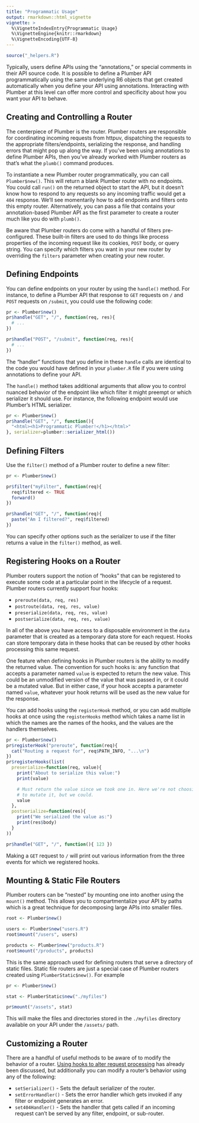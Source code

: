 ```yaml
---
title: "Programmatic Usage"
output: rmarkdown::html_vignette
vignette: >
  %\VignetteIndexEntry{Programmatic Usage}
  %\VignetteEngine{knitr::rmarkdown}
  %\VignetteEncoding{UTF-8}
---
```


```r
source("_helpers.R")
```

Typically, users define APIs using the "annotations," or special comments in their API source code. It is possible to define a Plumber API programmatically using the same underlying R6 objects that get created automatically when you define your API using annotations. Interacting with Plumber at this level can offer more control and specificity about how you want your API to behave.

## Creating and Controlling a Router

The centerpiece of Plumber is the router. Plumber routers are responsible for coordinating incoming requests from httpuv, dispatching the requests to the appropriate filters/endpoints, serializing the response, and handling errors that might pop up along the way. If you've been using annotations to define Plumber APIs, then you've already worked with Plumber routers  as that's what the `plumb()` command produces.

To instantiate a new Plumber router programmatically, you can call `Plumber$new()`. This will return a blank Plumber router with no endpoints. You could call `run()` on the returned object to start the API, but it doesn't know how to respond to any requests so any incoming traffic would get a `404` response. We'll see momentarily how to add endpoints and filters onto this empty router. Alternatively, you can pass a file that contains your annotation-based Plumber API as the first parameter to create a router much like you do with `plumb()`.

Be aware that Plumber routers do come with a handful of filters pre-configured. These built-in filters are used to do things like process properties of the incoming request like its cookies, `POST` body, or query string. You can specify which filters you want in your new router by overriding the `filters` parameter when creating your new router.

## Defining Endpoints

You can define endpoints on your router by using the `handle()` method. For instance, to define a Plumber API that response to `GET` requests on `/` and `POST` requests on `/submit`, you could use the following code:

```r
pr <- Plumber$new()
pr$handle("GET", "/", function(req, res){
  # ...
})

pr$handle("POST", "/submit", function(req, res){
  # ...
})
```

The "handler" functions that you define in these `handle` calls are identical to the code you would have defined in your `plumber.R` file if you were using annotations to define your API.

The `handle()` method takes additional arguments that allow you to control nuanced behavior of the endpoint like which filter it might preempt or which serializer it should use. For instance, the following endpoint would use Plumber's HTML serializer.

```r
pr <- Plumber$new()
pr$handle("GET", "/", function(){
  "<html><h1>Programmatic Plumber!</h1></html>"
}, serializer=plumber::serializer_html())
```

## Defining Filters

Use the `filter()` method of a Plumber router to define a new filter:

```r
pr <- Plumber$new()

pr$filter("myFilter", function(req){
  req$filtered <- TRUE
  forward()
})

pr$handle("GET", "/", function(req){
  paste("Am I filtered?", req$filtered)
})
```

You can specify other options such as the serializer to use if the filter returns a value in the `filter()` method, as well.

## Registering Hooks on a Router {#router-hooks}

Plumber routers support the notion of "hooks" that can be registered to execute some code at a particular point in the lifecycle of a request. Plumber routers currently support four hooks:

 - `preroute(data, req, res)`
 - `postroute(data, req, res, value)`
 - `preserialize(data, req, res, value)`
 - `postserialize(data, req, res, value)`

 In all of the above you have access to a disposable environment in the `data` parameter that is created as a temporary data store for each request. Hooks can store temporary data in these hooks that can be reused by other hooks processing this same request.

One feature when defining hooks in Plumber routers is the ability to modify the returned value. The convention for such hooks is: any function that accepts a parameter named `value` is expected to return the new value. This could be an unmodified version of the value that was passed in, or it could be a mutated value. But in either case, if your hook accepts a parameter named `value`, whatever your hook returns will be used as the new value for the response.

You can add hooks using the `registerHook` method, or you can add multiple hooks at once using the `registerHooks` method which takes a name list in which the names are the names of the hooks, and the values are the handlers themselves.

```r
pr <- Plumber$new()
pr$registerHook("preroute", function(req){
  cat("Routing a request for", req$PATH_INFO, "...\n")
})
pr$registerHooks(list(
  preserialize=function(req, value){
    print("About to serialize this value:")
    print(value)

    # Must return the value since we took one in. Here we're not choosing
    # to mutate it, but we could.
    value
  },
  postserialize=function(res){
    print("We serialized the value as:")
    print(res$body)
  }
))

pr$handle("GET", "/", function(){ 123 })
```

Making a `GET` request to `/` will print out various information from the three events for which we registered hooks.

## Mounting & Static File Routers {#mount-static}

Plumber routers can be "nested" by mounting one into another using the `mount()` method. This allows you to compartmentalize your API by paths which is a great technique for decomposing large APIs into smaller files.

```r
root <- Plumber$new()

users <- Plumber$new("users.R")
root$mount("/users", users)

products <- Plumber$new("products.R")
root$mount("/products", products)
```

This is the same approach used for defining routers that serve a directory of static files. Static file routers are just a special case of Plumber routers created using `PlumberStatic$new()`. For example

```r
pr <- Plumber$new()

stat <- PlumberStatic$new("./myfiles")

pr$mount("/assets", stat)
```

This will make the files and directories stored in the `./myfiles` directory available on your API under the `/assets/` path.

## Customizing a Router {#customize-router}

There are a handful of useful methods to be aware of to modify the behavior of a router. [Using hooks to alter request processing](#router-hooks) has already been discussed, but additionally you can modify a router's behavior using any of the following:

 - `setSerializer()` - Sets the default serializer of the router.
 - `setErrorHandler()` - Sets the error handler which gets invoked if any filter or endpoint generates an error.
 - `set404Handler()` - Sets the handler that gets called if an incoming request can't be served by any filter, endpoint, or sub-router.

